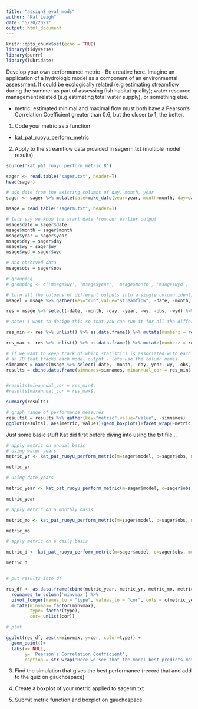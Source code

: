 ```yaml
---
title: "assign8_eval_mods"
author: "Kat Leigh"
date: "5/20/2021"
output: html_document
---
```



```r
knitr::opts_chunk$set(echo = TRUE)
library(tidyverse)
library(purrr)
library(lubridate)
```

Develop your own performance metric - Be creative here. Imagine an application of a hydrologic model as a component of an environmental assessment. It could be ecologically related (e.g estimating streamflow during the summer as part of assessing fish habitat quality); water resource management related (e.g estimating total water supply), or something else.

- metric: estimated minimal and maximal flow must both have a Pearson’s Correlation Coefficient greater than 0.6, but the closer to 1, the better.

1. Code your metric as a function

- kat_pat_ruoyu_perform_metric

2. Apply to the streamflow data provided in sagerm.txt (multiple model results)

```r
source('kat_pat_ruoyu_perform_metric.R')

sager <- read.table("sager.txt", header=T)
head(sager)

# add date from the existing columns of day, month, year
sager <- sager %>% mutate(date=make_date(year=year, month=month, day=day))

msage = read.table("sagerm.txt", header=T)

# lets say we know the start date from our earlier output
msage$date = sager$date
msage$month = sager$month
msage$year = sager$year
msage$day = sager$day
msage$wy = sager$wy
msage$wyd = sager$wyd

# and observed data
msage$obs = sager$obs

# grouping
# grouping <- c('msage$wy', 'msage$year', 'msage$month', 'msage$wyd', 'msage$day')

# turn all the columns of different outputs into a single column identified by "run"
msagel = msage %>% gather(key="run",value="streamflow", -date, -month, -day, -year, -wy, -obs)

res = msage %>% select(-date, -month, -day, -year, -wy, -obs, -wyd) %>% map(~kat_pat_ruoyu_perform_metric(m=.x, o=msage$obs, month = msage$month, day = msage$day, year=msage$year, wy=msage$wy, wyd=msage$wyd, grouping=msage$wy))

# note! I want to design this so that you can run it for all the different groupings at once (like the simple example at the bottom of this doc). But I can't figure out how to code it so that it works. Right now this works for wy, but we'd have to copy paste the same stuff again and just change the grouping variable for year, month, wyd, and day... and then stick all the results into a big dataframe and then could graph it w/ facet_wrap or something like that. But I'd like to avaoid the copy paste part... ideas?

res_min <- res %>% unlist() %>% as.data.frame() %>% mutate(numberz = rep(1:2,101)) %>% filter(numberz==1)

res_max <- res %>% unlist() %>% as.data.frame() %>% mutate(numberz = rep(1:2,101)) %>% filter(numberz==2) 

# if we want to keep track of which statistics is associated with each run, we need a unique identifier
# an ID that tracks each model output - lets use the column names
simnames = names(msage %>% select(-date, -month, -day,-year,-wy, -obs, -wyd))
results = cbind.data.frame(simnames=simnames, minannual_cor = res_min$., maxannual_cor = res_max$.)


#results$minannual_cor = res_min$.
#results$maxannual_cor = res_max$.

summary(results)

# graph range of performance measures
resultsl = results %>% gather(key="metric",value="value", -simnames)
ggplot(resultsl, aes(metric, value))+geom_boxplot()+facet_wrap(~metric, scales="free")

```
Just some basic stuff Kat did first before diving into using the txt file...
```r
# apply metric on annual basis
# using water years
metric_yr <- kat_pat_ruoyu_perform_metric(m=sager$model, o=sager$obs, month = sager$month, day = sager$day, year=sager$year, wy=sager$wy, wyd=sager$wyd, grouping=sager$wy)

metric_yr

# using date years

metric_year <- kat_pat_ruoyu_perform_metric(m=sager$model, o=sager$obs, month = sager$month, day = sager$day, year=sager$year, wy=sager$wy, wyd=sager$wyd, grouping=sager$year)

metric_year

# apply metric on a monthly basis

metric_mo <- kat_pat_ruoyu_perform_metric(m=sager$model, o=sager$obs, month = sager$month, day = sager$day, year=sager$year, wy=sager$wy, wyd=sager$wyd, grouping=sager$month)

metric_mo

# apply metric on a daily basis

metric_d <- kat_pat_ruoyu_perform_metric(m=sager$model, o=sager$obs, month = sager$month, day = sager$day, year=sager$year, wy=sager$wy, wyd=sager$wyd, grouping=sager$wyd)

metric_d


# put results into df

res_df <- as.data.frame(cbind(metric_year, metric_yr, metric_mo, metric_d)) %>%
  rownames_to_column('minvmax') %>% 
  pivot_longer(names_to = "type", values_to = "cor", cols = c(metric_year:metric_d)) %>% 
  mutate(minvmax= factor(minvmax),
         type= factor(type),
         cor= unlist(cor))

# plot

ggplot(res_df, aes(x=minvmax, y=cor, color=type)) +
  geom_point()+
  labs(x= NULL,
       y= 'Pearson’s Correlation Coefficient',
       caption = str_wrap('Here we see that the model best predicts maximum flow levels at the annual level using water years, but best predicts minimum flow levels at the annual level using date years. Annual predictions are better than monthly or daily predictions.', 100))

```

3.  Find the simulation that gives the best performance (record that and add to the quiz on gauchospace)



4. Create a boxplot of your metric applied to sagerm.txt

5. Submit metric function and boxplot on gauchospace